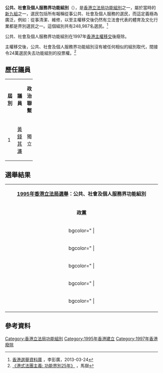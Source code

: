 {{Infobox constituency
|type= [[功能界別|功能組別]]
|name= 公共、社會及個人服務界
|year= [[1995年香港立法局選舉|1995]]
|abolished=1997
|parl_name= [[立法局|立法局]]
|member= [[黃錢其濂|黃錢其濂]]（獨立）
|image=
|map1=
|map2=
|map3=
|region=
|elects_howmany=1
|electorate= 248,987
|previous=
|next= 
}}
'''公共、社會及個人服務界功能組別'''（{{lang-en|'''Community, Social and Personal Services functional constituency'''}}），是[[香港|香港]][[立法局|立法局]][[功能界別|功能組別]]之一，屬於當時的[[新九組|新九組]]之一，選民包括所有報稱從事公共、社會及個人服務的選民，而這定義極為廣泛，例如：從事清潔、維修，以至主權移交後仍然有立法會代表的體育及文化行業都是界別選民之一。這個組別共有248,987名選民。<ref>[https://www.ln.edu.hk/pgp/level2/pgp-data-f.htm 香港選舉資料庫] {{Wayback|url=https://www.ln.edu.hk/pgp/level2/pgp-data-f.htm |date=20161129233212 }}，李彭廣，2013-03-24</ref>

公共、社會及個人服務界功能組別在1997年[[香港主權移交|香港主權移交]]後廢除。

主權移交後，公共、社會及個人服務界功能組別沒有被任何相似的組別取代，間接令24萬選民失去功能組別的投票權。<ref>[https://books.google.com.hk/books?id=3FMlAwAAQBAJ&pg=PA14&lpg=PA14&dq=%E8%A3%BD%E9%80%A0%E7%95%8C&source=bl&ots=xMcNUFyENZ&sig=klqUVbCdBPpidsjTz_UahJv4nKo&hl=zh-TW&sa=X&ved=0ahUKEwje-9zCz-HPAhVlyFQKHSM-AdsQ6AEIHDAA#v=onepage&q=%E8%A3%BD%E9%80%A0%E7%95%8C&f=false 《港式法團主義: 功能界別25年》] {{Wayback|url=https://books.google.com.hk/books?id=3FMlAwAAQBAJ&pg=PA14&lpg=PA14&dq=%E8%A3%BD%E9%80%A0%E7%95%8C&source=bl&ots=xMcNUFyENZ&sig=klqUVbCdBPpidsjTz_UahJv4nKo&hl=zh-TW&sa=X&ved=0ahUKEwje-9zCz-HPAhVlyFQKHSM-AdsQ6AEIHDAA#v=onepage&q=%E8%A3%BD%E9%80%A0%E7%95%8C&f=false |date=20161018221444 }}，馬嶽</ref>

==歷任議員==
{| class="wikitable" width="25%" style="text-align:center"
|- style="background:lightskyblue; color:black" align=center
| width="5%" | '''屆別''' 
| width="10%" | '''議員'''
| width="10%" | '''政治聯繫'''
|-
| 1 || [[黃錢其濂|黃錢其濂]] || 獨立
|}

==選舉結果==
{| class="wikitable" width="54%" style="text-align:left"
|- style="background:lightgrey; color:black" align=center
| align=center colspan=5 | '''[[1995年香港立法局選舉|1995年香港立法局選舉]]：公共、社會及個人服務界功能組別'''
|-
| bgcolor=#d3d3d3 align=center colspan=2 width="8%" | '''政黨'''
| bgcolor=#d3d3d3 align=center width="30%" | '''候選名單'''
| bgcolor=#d3d3d3 align=center width="8%" | '''票數'''
| bgcolor=#d3d3d3 align=center width="8%" | '''百份比'''
|-
| bgcolor="{{Party_meta/color/無黨籍}} | ||獨立|| '''[[黃錢其濂|黃錢其濂]]''' || 40,649 || 39.2
|-
| bgcolor="{{Party_meta/color/民主黨 (香港)}} | ||[[民主黨_(香港)|民主黨]]|| [[蕭賢英|蕭賢英]] || 33,596 || 32.4
|-
| bgcolor="{{Party_meta/color/無黨籍}} | ||獨立|| [[郭元漢|郭元漢]] || 14,452 || 13.9
|-
| bgcolor="{{Party_meta/color/無黨籍}} | ||獨立|| [[簡炳墀|簡炳墀]] || 6,290 || 6.1
|-
| bgcolor="{{Party_meta/color/無黨籍}} | ||獨立|| [[范國華|范國華]] || 2,386 || 2.3
|-
|}

== 參考資料 ==
{{reflist}}

{{英屬香港立法局選區}}

[[Category:香港立法局功能組別|Category:香港立法局功能組別]]
[[Category:1995年香港建立|Category:1995年香港建立]]
[[Category:1997年香港廢除|Category:1997年香港廢除]]